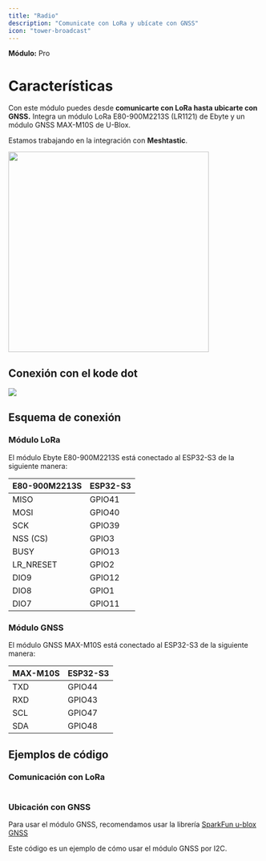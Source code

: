 ```yaml
---
title: "Radio"
description: "Comunicate con LoRa y ubícate con GNSS"
icon: "tower-broadcast"
---
```


**Módulo:** Pro <Icon icon="tree" iconType="solid" />

# Características
Con este módulo puedes desde **comunicarte con LoRa hasta ubicarte con GNSS.** Integra un módulo LoRa E80-900M2213S (LR1121) de Ebyte y un módulo GNSS MAX-M10S de U-Blox.

Estamos trabajando en la integración con **Meshtastic**.

<Frame>
  <img width="400" src="/images/external-modules/radio/radio.png" />
</Frame>

## Conexión con el kode dot

<Frame>
  <img src="/images/external-modules/radio/radio-kodedot.png" />
</Frame>


## Esquema de conexión
### Módulo LoRa
El módulo Ebyte E80-900M2213S está conectado al ESP32-S3 de la siguiente manera:

| E80-900M2213S | ESP32-S3 |
| ------------- | -------- |
| MISO          | GPIO41   |
| MOSI          | GPIO40   |
| SCK           | GPIO39   |
| NSS (CS)      | GPIO3    |
| BUSY          | GPIO13   |
| LR_NRESET     | GPIO2    |
| DIO9          | GPIO12   |
| DIO8          | GPIO1    |
| DIO7          | GPIO11   |

### Módulo GNSS
El módulo GNSS MAX-M10S está conectado al ESP32-S3 de la siguiente manera:

| MAX-M10S  | ESP32-S3 |
| --------- | -------- |
| TXD       | GPIO44   |
| RXD       | GPIO43   |
| SCL       | GPIO47   |
| SDA       | GPIO48   |

## Ejemplos de código
### Comunicación con LoRa
```cpp lora_test.ino lines icon="microchip"

```

### Ubicación con GNSS
Para usar el módulo GNSS, recomendamos usar la librería [SparkFun u-blox GNSS](https://github.com/sparkfun/SparkFun_u-blox_GNSS_v3)

Este código es un ejemplo de cómo usar el módulo GNSS por I2C.
```cpp gnss_test_I2C.ino lines icon="microchip"

```